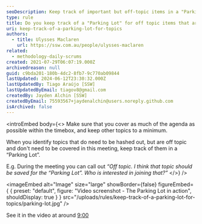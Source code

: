 ```yaml
---
seoDescription: Keep track of important but off-topic items in a "Parking Lot" to revisit later.
type: rule
title: Do you keep track of a "Parking Lot" for off topic items that are important?
uri: keep-track-of-a-parking-lot-for-topics
authors:
  - title: Ulysses Maclaren
    url: https://ssw.com.au/people/ulysses-maclaren
related:
  - methodology-daily-scrums
created: 2021-07-29T06:07:19.000Z
archivedreason: null
guid: c9bda201-180b-4dc2-8fb7-9c770ab09844
lastUpdated: 2024-06-12T23:30:32.000Z
lastUpdatedBy: Tiago Araújo [SSW]
lastUpdatedByEmail: tiagov8@gmail.com
createdBy: Jayden Alchin [SSW]
createdByEmail: 75593567+jaydenalchin@users.noreply.github.com
isArchived: false
---
```


<introEmbed
  body={<>
Make sure that you cover as much of the agenda as possible within the timebox, and keep other topics to a minimum.

When you identify topics that do need to be hashed out, but are off topic and don't need to be covered in this meeting, keep track of them in a “Parking Lot”.

E.g. During the meeting you can call out _“Off topic. I think that topic should be saved for the “Parking Lot”. Who is interested in joining that?”_
  </>}
/>

<imageEmbed
  alt="Image"
  size="large"
  showBorder={false}
  figureEmbed={ {
    preset: "default",
    figure: "Video screenshot - The Parking Lot in action",
    shouldDisplay: true
  } }
  src="/uploads/rules/keep-track-of-a-parking-lot-for-topics/parking-lot.jpg"
/>

See it in the video at around [9:00](https://youtu.be/-UUrLxNBK_g?si=XKIktpJI3StVHJhG&t=543)
